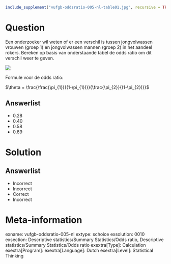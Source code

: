 ```{r, echo = FALSE, results = "hide"}
include_supplement("vufgb-oddsratio-005-nl-table01.jpg", recursive = TRUE)
```

Question
========
  
Een onderzoeker wil weten of er een verschil is tussen jongvolwassen vrouwen (groep 1) en jongvolwassen mannen (groep 2) in het aandeel rokers. Bereken op basis van onderstaande tabel de odds ratio om dit verschil weer te geven.

![](vufgb-oddsratio-005-nl-table01.jpg)

Formule voor de odds ratio:

$\theta = \frac{\frac{\pi_{1}}{(1-\pi_{1})}}{\frac{\pi_{2}}{(1-\pi_{2})}}$

Answerlist
----------
* 0.28 
* 0.40 
* 0.58
* 0.69

Solution
========

Answerlist
----------
* Incorrect
* Incorrect
* Correct
* Incorrect

Meta-information
================
exname: vufgb-oddsratio-005-nl
extype: schoice
exsolution: 0010
exsection: Descriptive statistics/Summary Statistics/Odds ratio, Descriptive statistics/Summary Statistics/Odds ratio
exextra[Type]: Calculation
exextra[Program]: 
exextra[Language]: Dutch
exextra[Level]: Statistical Thinking